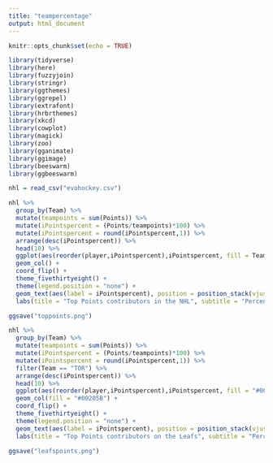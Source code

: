 ---
title: "teampercentage"
output: html_document
---

```{r setup, include=FALSE}
knitr::opts_chunk$set(echo = TRUE)
```

```{r}
library(tidyverse)
library(here)
library(fuzzyjoin)
library(stringr)
library(ggthemes)
library(ggrepel)
library(extrafont)
library(hrbrthemes)
library(xkcd)
library(cowplot)
library(magick)
library(zoo)
library(gganimate)
library(ggimage)
library(beeswarm)
library(ggbeeswarm)

nhl = read_csv("evohockey.csv")
```

```{r}
nhl %>% 
  group_by(Team) %>% 
  mutate(teampoints = sum(Points)) %>% 
  mutate(iPointspercent = (Points/teampoints)*100) %>% 
  mutate(iPointspercent = round(iPointspercent,1)) %>% 
  arrange(desc(iPointspercent)) %>% 
  head(10) %>% 
  ggplot(aes(reorder(player,iPointspercent),iPointspercent, fill = Team)) +
  geom_col() +
  coord_flip() +
  theme_fivethirtyeight() +
  theme(legend.position = "none") +
  geom_text(aes(label = iPointspercent), position = position_stack(vjust = 0.5),colour = "white", size = 3,show.legend = F) +
  labs(title = "Top Points contributors in the NHL", subtitle = "Percent contribution to team points")

ggsave("toppoints.png")
```
```{r}
nhl %>% 
  group_by(Team) %>% 
  mutate(teampoints = sum(Points)) %>% 
  mutate(iPointspercent = (Points/teampoints)*100) %>% 
  mutate(iPointspercent = round(iPointspercent,1)) %>% 
  filter(Team == "TOR") %>% 
  arrange(desc(iPointspercent)) %>% 
  head(10) %>% 
  ggplot(aes(reorder(player,iPointspercent),iPointspercent, fill = "#00205B")) +
  geom_col(fill = "#00205B") +
  coord_flip() +
  theme_fivethirtyeight() +
  theme(legend.position = "none") +
  geom_text(aes(label = iPointspercent), position = position_stack(vjust = 0.5),colour = "white", size = 3,show.legend = F) +
  labs(title = "Top Points contributors on the Leafs", subtitle = "Percent contribution to the Leafs points")

ggsave("leafspoints.png")
```

